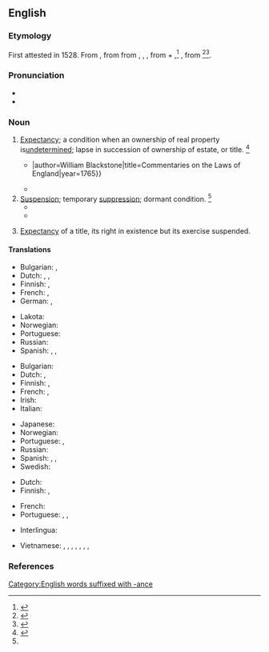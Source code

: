 ==English==
{{was wotd|2012|June|16}}

===Etymology===
First attested in 1528. From {{der|en|xno|abeiance||legal expectation}}, from {{der|en|fro|abeance||desire}} from {{m|fro|abeer|abeër|to gape at, aspire after}}, {{m|fro|abaer}}, {{m|fro|abair||to desire}}, from {{m|fro|a||to}} + {{m|fro|baer|baër|to gape}},<ref>{{R:American Heritage Dictionary|edition=1971|page=3}}</ref> {{m|fro|bair||yawn}}, from {{bor|en|ML.|batō||to yawn}}<ref>{{R:MW3 1976|page=3}}</ref><ref>{{R:CDOE|page=2}}</ref>.

===Pronunciation===
* {{IPA|en|/əˈbeɪ.əns/}}
* {{audio|en|LL-Q1860 (eng)-Arlo Barnes-abeyance.wav|Audio}}
<!--* {{audio|en|EN-Abeyance.ogg|Audio}} very quiet, cropped poorly-->

===Noun===
{{en-noun|~}}

# {{lb|en|legal}} [[expectancy|Expectancy]]; a condition when an ownership of real property is[[undetermined]]; lapse in succession of ownership of estate, or title. {{defdate|Late 16<sup>th</sup> century}}<ref name=SOED>{{R:SOED5|page=4}}</ref>
#: {{ux|en|The proceeds of the estate shall be held in '''abeyance''' in an escrow account until the minor reaches age twenty-one.}}
#* {{quote-book|en|passage=Yet sometimes the fee may be in '''''abeyance''''', that is (as the word signifies) in expectation, remembrance, and contemplation in law; there being no person in ''esse'', in whom it can vest and abide {{...}}|author=William Blackstone|title=Commentaries on the Laws of England|year=1765}}
#* {{quote-book|en|year=1985|orig_year=1967|author=John Bartholomew & Son Limited|title=The Times Atlas of the World|edition=Seventh Comprehensive Edition|publisher=Times Books Limited|isbn=0-8129-1298-5|section=plate 123|entry=Antarctica|text=Note: Under the Antarctic Treaty of 1959 all territorial claims are held under '''abeyance''' in the interest of international co-operation for scientific purposes.}}
# [[suspension|Suspension]]; temporary [[suppression]]; dormant condition. {{defdate|Mid 17<sup>th</sup> century}}<ref name=SOED/>
#* {{quote-book|en|year=2003|author={{w|Bill Bryson}}|title=A Short History of Nearly Everything|publisher=BCA|year_published=2003|page=376|passage=Without a plausible explanation for what might have provoked an ice age, the whole theory fell into '''abeyance'''.}}
#* {{quote-journal|en|date=2020 July 29|author=Ian Prosser discusses with Paul Stephen|title=Rail needs robust and strategic plans|journal=Rail|page=40|text=[...] Prosser was instrumental in the decision in 2010 to recommence publication of an annual health and safety report, following a period when it had fallen into '''abeyance'''.}}
# {{lb|en|heraldry}} [[expectancy|Expectancy]] of a title, its right in existence but its exercise suspended.
#: {{ux|en|The broad pennant of a commodore first class has been in '''abeyance''' since 1958, together with the rank.}}

====Translations====
{{trans-top|expectancy; condition of being undetermined}}
* Bulgarian: {{t|bg|временно бездействие|sc=Cyrl}}, {{t|bg|изчакване|sc=Cyrl}}
* Dutch: {{t|nl|onbeslistheid}}, {{t+|nl|onzekerheid}}, {{t|nl|onbeheerdheid|m}}
* Finnish: {{t+|fi|jäädytys}}, {{t|fi|[[jäädytetty|jäädytettynä]]}} {{q|in abeyance}}
* French: {{t+|fr|vacance|f}}, {{t+|fr|vacant}} {{q|in abeyance}}
* German: {{t+|de|Schwebezustand|m}}, {{t+|de|Unentschiedenheit|f}}
{{trans-mid}}
* Lakota: {{t|lkt|iŋyaŋke ṡni}}
* Norwegian: {{t|no|uavklart}}
* Portuguese: {{t|pt|pendência}}
* Russian: {{t|ru|[[состоя́ние]] [[неопределённость|неопределённости]]|n}}
* Spanish: {{t+|es|expectativa|f}}, {{t+|es|esperanza|f}}, {{t+|es|suspenso|m}}
{{trans-bottom}}

{{trans-top|suspension; temporary suppression}}
* Bulgarian: {{t+|bg|суспендиране}}
* Dutch: {{t+|nl|opschorting}}, {{t+|nl|uitstel}}
* Finnish: {{t+|fi|lykkäys}}, {{t|fi|[[lykätty|lykättynä]]}} {{q|in abeyance}}
* French: {{t+|fr|suspension|f}}, {{t+|fr|en suspens}} {{q|in abeyance}}
* Irish: {{t|ga|fionraí|f}}
* Italian: {{t+|it|sospensione|f}}
{{trans-mid}}
* Japanese: {{t+|ja|停止|tr=teishi|sc=Jpan}}
* Norwegian: {{t|no|utsettelse}}
* Portuguese: {{t+|pt|suspensão|f}}, {{t|pt|pendência|f}}
* Russian: {{t+|ru|приостановле́ние|n}}
* Spanish: {{t+|es|suspensión|f}}, {{t+|es|desuso|m}}, {{t+|es|suspenso|m}}
* Swedish: {{t+|sv|träda|c}}
{{trans-bottom}}

{{trans-top|heraldry: expectancy of a title}}
* Dutch: {{t+|nl|onbruik|n}}
* Finnish: {{t|fi|lepääminen}}, {{t|fi|lepäämässä}} {{q|in abeyance}}
{{trans-mid}}
* French: {{t+|fr|vacance|f}}
* Portuguese: {{t+|pt|vacância|f}}, {{t+|pt|vacatura|f}}, {{t|pt|vagatura|f}}
{{trans-bottom}}

{{checktrans-top}}
* Interlingua: {{t-check|ia|suspension}}
{{trans-mid}}
* Vietnamese: {{t-check|vi|sự đọng lại}}, {{t-check|vi|sự đình chỉ}}, {{t-check|vi|sự hoãn lại}}, {{t-check|vi|sự tạm thời không áp dụng}}, {{t-check|vi|tình trạng tạm thời không có người nhận}}, {{t-check|vi|tình trạng tạm thời vô chủ}}, {{t-check|vi|tình trạng trống}}, {{t-check|vi|tình trạng khuyết}}
{{trans-bottom}}

===References===
<references/>

[[Category:English words suffixed with -ance]]